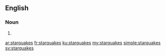 ==English==

===Noun===
{{head|en}}

# {{plural of|starquake}}

[[ar:starquakes]]
[[fr:starquakes]]
[[ku:starquakes]]
[[my:starquakes]]
[[simple:starquakes]]
[[sv:starquakes]]